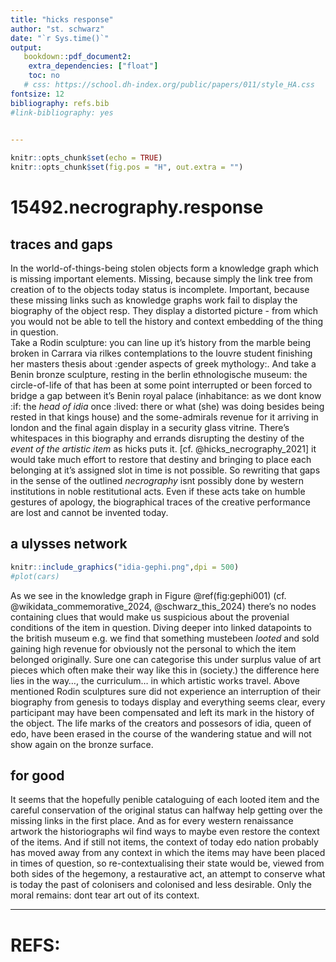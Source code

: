 ```yaml
---
title: "hicks response"
author: "st. schwarz"
date: "`r Sys.time()`"
output:
   bookdown::pdf_document2:
    extra_dependencies: ["float"]
    toc: no
   # css: https://school.dh-index.org/public/papers/011/style_HA.css
fontsize: 12
bibliography: refs.bib
#link-bibliography: yes
  

---
```

```r
knitr::opts_chunk$set(echo = TRUE)
knitr::opts_chunk$set(fig.pos = "H", out.extra = "")

```
# 15492.necrography.response
## traces and gaps
In the world-of-things-being stolen objects form a knowledge graph which is missing important elements. Missing, because simply the link tree from creation of to the objects today status is incomplete. Important, because these missing links such as knowledge graphs work fail to display the biography of the object resp. They display a distorted picture - from which you would not be able to tell the history and context embedding of the thing in question.   
Take a Rodin sculpture: you can line up it's history from the marble being broken in Carrara via rilkes contemplations to the louvre student finishing her masters thesis about :gender aspects of greek mythology:. And take a Benin bronze sculpture, resting in the berlin ethnologische museum: the circle-of-life of that has been at some point interrupted or been forced to bridge a gap between it's Benin royal palace (inhabitance: as we dont know :if: the *head of idia* once :lived: there or what (she) was doing besides being rested in that kings house) and the some-admirals revenue for it arriving in london and the final again display in a security glass vitrine. There's whitespaces in this biography and errands disrupting the destiny of the *event of the artistic item * as hicks puts it. [cf. @hicks_necrography_2021] it would take much effort to restore that destiny and bringing to place each belonging at it's assigned slot in time is not possible. So rewriting that gaps in the sense of the outlined *necrography* isnt possibly done by western institutions in noble restitutional acts. Even if these acts take on humble gestures of apology, the biographical traces of the creative performance are lost and cannot be invented today.

## a ulysses network
```r
knitr::include_graphics("idia-gephi.png",dpi = 500)
#plot(cars)
```


As we see in the knowledge graph in Figure \@ref(fig:gephi001) (cf. @wikidata_commemorative_2024, @schwarz_this_2024) there's no nodes containing clues that would make us suspicious about the provenial conditions of the item in question. Diving deeper into linked datapoints to the british museum e.g. we find that something mustebeen *looted* and sold gaining high revenue for obviously not the personal to which the item belonged originally. Sure one can categorise this under surplus value of art pieces which often make their way like this in (society.) the difference here lies in the way..., the curriculum... in which artistic works travel. Above mentioned Rodin sculptures sure did not experience an interruption of their biography from genesis to todays display and everything seems clear, every participant may have been compensated and left its mark in the history of the object. The life marks of the creators and possesors of idia, queen of edo, have been erased in the course of the wandering statue and will not show again on the bronze surface.

## for good
It seems that the hopefully penible cataloguing of each looted item and the careful conservation of the original status can halfway help getting over the missing links in the first place. And as for every western renaissance artwork the historiographs wil find ways to maybe even restore the context of the items. And if still not items, the context of today edo nation probably has moved away from any context in which the items may have been placed in times of question, so re-contextualising their state would be, viewed from both sides of the hegemony, a restaurative act, an attempt to conserve what is today the past of colonisers and colonised and less desirable. Only the moral remains: dont tear art out of its context.

----
# REFS:
